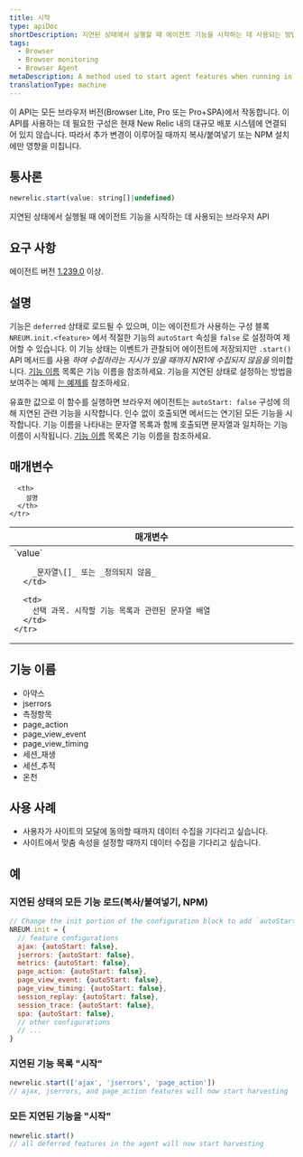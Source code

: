 ```yaml
---
title: 시작
type: apiDoc
shortDescription: 지연된 상태에서 실행할 때 에이전트 기능을 시작하는 데 사용되는 방법
tags:
  - Browser
  - Browser monitoring
  - Browser Agent
metaDescription: A method used to start agent features when running in a deferred state
translationType: machine
---
```


<Callout variant="important">
  이 API는 모든 브라우저 버전(Browser Lite, Pro 또는 Pro+SPA)에서 작동합니다. 이 API를 사용하는 데 필요한 구성은 현재 New Relic 내의 대규모 배포 시스템에 연결되어 있지 않습니다. 따라서 추가 변경이 이루어질 때까지 복사/붙여넣기 또는 NPM 설치에만 영향을 미칩니다.
</Callout>

## 통사론

```js
newrelic.start(value: string[]|undefined)
```

지연된 상태에서 실행될 때 에이전트 기능을 시작하는 데 사용되는 브라우저 API

## 요구 사항

에이전트 버전 [1.239.0](/docs/release-notes/new-relic-browser-release-notes/browser-agent-release-notes) 이상.

## 설명

기능은 `deferred` 상태로 로드될 수 있으며, 이는 에이전트가 사용하는 구성 블록 `NREUM.init.<feature>` 에서 적절한 기능의 `autoStart` 속성을 `false` 로 설정하여 제어할 수 있습니다. 이 기능 상태는 이벤트가 관찰되어 에이전트에 저장되지만 `.start()` API 메서드를 사용 _하여 수집하라는 지시가 있을 때까지 NR1에 수집되지 않음을_ 의미합니다. [기능 이름]('#feature-names') 목록은 기능 이름을 참조하세요. 기능을 지연된 상태로 설정하는 방법을 보여주는 예제 [는 예제를]('#examples') 참조하세요.

유효한 값으로 이 함수를 실행하면 브라우저 에이전트는 `autoStart: false` 구성에 의해 지연된 관련 기능을 시작합니다. 인수 없이 호출되면 메서드는 연기된 모든 기능을 시작합니다. 기능 이름을 나타내는 문자열 목록과 함께 호출되면 문자열과 일치하는 기능 이름이 시작됩니다. [기능 이름]('#feature-names') 목록은 기능 이름을 참조하세요.

## 매개변수

<table>
  <thead>
    <tr>
      <th width="25%">
        매개변수
      </th>

      <th>
        설명
      </th>
    </tr>
  </thead>

  <tbody>
    <tr>
      <td>
        `value`

        _문자열\[]_ 또는 _정의되지 않음_
      </td>

      <td>
        선택 과목. 시작할 기능 목록과 관련된 문자열 배열
      </td>
    </tr>
  </tbody>
</table>

## 기능 이름

* 아약스
* jserrors
* 측정항목
* page_action
* page_view_event
* page_view_timing
* 세션\_재생
* 세션\_추적
* 온천

## 사용 사례

* 사용자가 사이트의 모달에 동의할 때까지 데이터 수집을 기다리고 싶습니다.
* 사이트에서 맞춤 속성을 설정할 때까지 데이터 수집을 기다리고 싶습니다.

## 예

### 지연된 상태의 모든 기능 로드(복사/붙여넣기, NPM)

```js
// Change the init portion of the configuration block to add `autoStart: false` to any features desired to load in a deferred state
NREUM.init = {
  // feature configurations
  ajax: {autoStart: false},
  jserrors: {autoStart: false},
  metrics: {autoStart: false},
  page_action: {autoStart: false},
  page_view_event: {autoStart: false},
  page_view_timing: {autoStart: false},
  session_replay: {autoStart: false},
  session_trace: {autoStart: false},
  spa: {autoStart: false},
  // other configurations
  // ...
}
```

### 지연된 기능 목록 "시작"

```js
newrelic.start(['ajax', 'jserrors', 'page_action'])
// ajax, jserrors, and page_action features will now start harvesting
```

### 모든 지연된 기능을 "시작"

```js
newrelic.start()
// all deferred features in the agent will now start harvesting
```